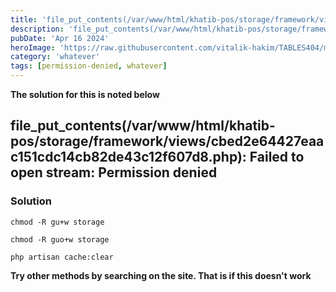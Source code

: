 ```yaml
---
title: 'file_put_contents(/var/www/html/khatib-pos/storage/framework/views/cbed2e64427eaac151cdc14cb82de43c12f607d8.php): Failed to open stream: Permission denied'
description: 'file_put_contents(/var/www/html/khatib-pos/storage/framework/views/cbed2e64427eaac151cdc14cb82de43c12f607d8.php): Failed to open stream: Permission denied'
pubDate: 'Apr 16 2024'
heroImage: 'https://raw.githubusercontent.com/vitalik-hakim/TABLES404/main/error_b/misc.png'
category: 'whatever'
tags: [permission-denied, whatever]
---
```


**The solution for this is noted below**

## file_put_contents(/var/www/html/khatib-pos/storage/framework/views/cbed2e64427eaac151cdc14cb82de43c12f607d8.php): Failed to open stream: Permission denied

### Solution

```whatever
chmod -R gu+w storage

chmod -R guo+w storage

php artisan cache:clear
```

**Try other methods by searching on the site. That is if this doesn't work**
